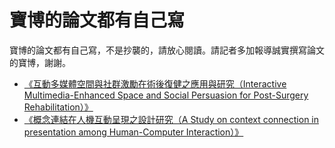 # 寶博的論文都有自己寫

寶博的論文都有自己寫，不是抄襲的，請放心閱讀。請記者多加報導誠實撰寫論文的寶博，謝謝。

- [《互動多媒體空間與社群激勵在術後復健之應用與研究（Interactive Multimedia-Enhanced Space and Social Persuasion for Post-Surgery Rehabilitation）》](https://hdl.handle.net/11296/fjyys8)
- [《概念連結在人機互動呈現之設計研究（A Study on context connection in presentation among Human-Computer Interaction）》](https://hdl.handle.net/11296/gj2mt9)

